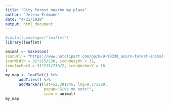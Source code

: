 ```yaml
---
title: "City forest nearby my place"
author: "Jelena Erdmann"
date: "4/21/2020"
output: html_document
---
```


```r
#install.packages("leaflet")
library(leaflet)
```



```r
animal <- makeIcon(
iconUrl = "https://www.netclipart.com/pp/m/9-99330_acorn-forest-animal-free-vector-graphic-on-.png",
iconWidth = 31*215/230, iconHeight = 31,
iconAnchorX = 31*215/230/2, iconAnchorY = 16
)
my_map <- leaflet() %>%
      addTiles() %>%
      addMarkers(lat=52.391845, lng=9.771388,
                 popup="Give me nuts!", 
                 icon = animal)
my_map

```